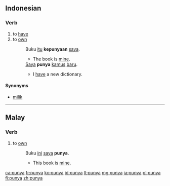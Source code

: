 ==Indonesian==

===Verb===
{{id-verb}}

# to [[have]]
# to [[own]]
#: Buku [[itu]] '''kepunyaan''' [[saya]].
#:* The book is [[mine]].
#: [[saya|Saya]] '''punya''' [[kamus]] [[baru]].
#:* I [[have]] a new dictionary.

====Synonyms====
* [[milik]]

----
==Malay==

===Verb===
{{head|ms|verb}}
# to [[own]]
#: Buku [[ini]] [[saya]] '''punya'''.
#:* This book is [[mine]].

[[ca:punya]]
[[fr:punya]]
[[ko:punya]]
[[id:punya]]
[[lt:punya]]
[[mg:punya]]
[[ja:punya]]
[[pl:punya]]
[[fi:punya]]
[[zh:punya]]